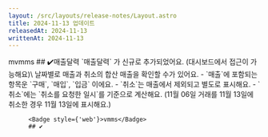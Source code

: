 ```yaml
---
layout: /src/layouts/release-notes/Layout.astro
title: 2024-11-13 업데이트
releasedAt: 2024-11-13
writtenAt: 2024-11-13
---
```



<Frame>
    <Badge style={'web'}>mvmms</Badge>
    ## ✔️매출달력
    `매출달력` 가 신규로 추가되었어요. (대시보드에서 접근이 가능해요)\
    날짜별로 매출과 취소의 합산 매출을 확인할 수가 있어요.
    - `매출`에 포함되는 항목운 `구매`, `매입`, `입금` 이에요.
    - `취소`는 매출에서 제외되고 별도로 표시해요.
    - `취소`에는 `취소를 요청한 일시`를 기준으로 계산해요. (11월 06일 거래를 11월 13일에 취소한 경우 11월 13일에 표시해요.)
    <Figure src={Image1} caption={"신규 공지사항"} width={300}/>

    <Badge style={'web'}>vmms</Badge>
    ## ✔️

</Frame>